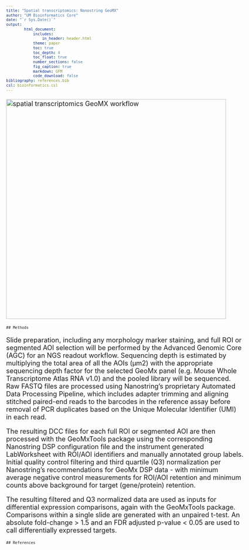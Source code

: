 ```yaml
---
title: "Spatial transcriptomics: Nanostring GeoMX"
author: "UM Bioinformatics Core"
date: "`r Sys.Date()`"
output:
        html_document:
            includes:
                in_header: header.html
            theme: paper
            toc: true
            toc_depth: 4
            toc_float: true
            number_sections: false
            fig_caption: true
            markdown: GFM
            code_download: false
bibliography: references.bib
csl: bioinformatics.csl
---
```


<style type="text/css">
body, td {
   font-size: 18px;
}
code.r{
  font-size: 12px;
}
pre {
  font-size: 12px
}
</style>

<img src="images/spatial-transcriptomics-geomx.png" alt="spatial transcriptomics GeoMX workflow" style="width: 600px;"/>

```asis
## Methods
```

Slide preparation, including any morphology marker staining, and full ROI or segmented AOI selection will be performed by the Advanced Genomic Core (AGC) for an NGS readout workflow. Sequencing depth is estimated by multiplying the total area of all the AOIs (µm2) with the appropriate sequencing depth factor for the selected GeoMx panel (e.g. Mouse Whole Transcriptome Atlas RNA v1.0) and the pooled library will be sequenced. Raw FASTQ files are processed using Nanostring’s proprietary Automated Data Processing Pipeline, which includes adapter trimming and aligning stitched paired-end reads to the barcodes in the reference assay before removal of PCR duplicates based on the Unique Molecular Identifier (UMI) in each read.

The resulting DCC files for each full ROI or segmented AOI are then processed with the GeoMxTools package using the corresponding Nanostring DSP configuration file and the instrument generated LabWorksheet with ROI/AOI identifiers and manually annotated group labels. Initial quality control filtering and third quartile (Q3) normalization per Nanostring’s recommendations for GeoMx DSP data - with minimum average negative control measurements for ROI/AOI retention and minimum counts above background for target (gene/protein) retention.

The resulting filtered and Q3 normalized data are used as inputs for differential expression comparisons, again with the GeoMxTools package. Comparisons within a single slide are generated with an unpaired t-test. An absolute fold-change > 1.5 and an FDR adjusted p-value < 0.05 are used to call differentially expressed targets.

```asis
## References
```